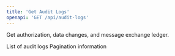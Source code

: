 ```yaml
---
title: 'Get Audit Logs'
openapi: 'GET /api/audit-logs'
---
```


Get authorization, data changes, and message exchange ledger.



<ParamField status="200" type="AuditLogsResponse">
  <ParamField name="logs" type="array">
    List of audit logs
  </ParamField>
  <ParamField name="pagination" type="Pagination">
    Pagination information
  </ParamField>
</ParamField>
